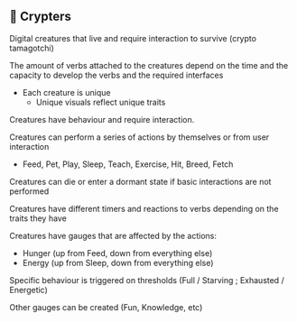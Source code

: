 ## 🐾 Crypters

Digital creatures that live and require interaction to survive (crypto tamagotchi)

The amount of verbs attached to the creatures depend on the time and the capacity to develop the verbs and the required interfaces

- Each creature is unique
  - Unique visuals reflect unique traits

Creatures have behaviour and require interaction.

Creatures can perform a series of actions by themselves or from user interaction

- Feed, Pet, Play, Sleep, Teach, Exercise, Hit, Breed, Fetch

Creatures can die or enter a dormant state if basic interactions are not performed

Creatures have different timers and reactions to verbs depending on the traits they have

Creatures have gauges that are affected by the actions:

- Hunger (up from Feed, down from everything else)
- Energy (up from Sleep, down from everything else)

Specific behaviour is triggered on thresholds (Full / Starving ; Exhausted / Energetic)

Other gauges can be created (Fun, Knowledge, etc)
